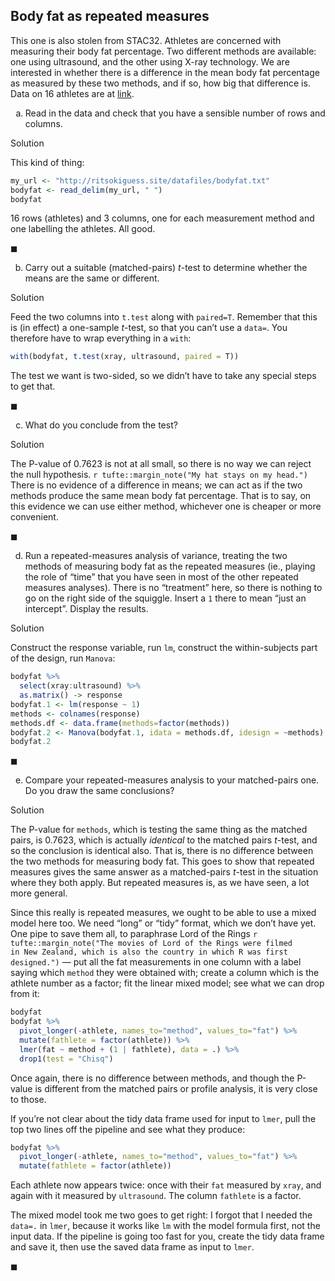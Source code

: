 ##  Body fat as repeated measures


 This one is also stolen from STAC32. Athletes are concerned
with measuring their body fat percentage. Two different methods are
available: one using ultrasound, and the other using X-ray
technology. We are interested in whether there is a difference in the
mean body fat percentage as measured by these two methods, and if so,
how big that difference is. Data on 16 athletes are at
[link](http://ritsokiguess.site/datafiles/bodyfat.txt).



(a) Read in the data and check that you have a sensible number of
rows and columns.



Solution


This kind of thing:
```r
my_url <- "http://ritsokiguess.site/datafiles/bodyfat.txt"
bodyfat <- read_delim(my_url, " ")
bodyfat
```

 

16 rows (athletes) and 3 columns, one for each measurement
method and one labelling the athletes. All good.



$\blacksquare$

(b) Carry out a suitable (matched-pairs) $t$-test to determine
whether the means are the same or different. 



Solution


Feed the two columns into `t.test` along with
`paired=T`. Remember that this is (in effect) a one-sample
$t$-test, so that you can't use a `data=`. You therefore have
to wrap everything in a `with`:
```r
with(bodyfat, t.test(xray, ultrasound, paired = T))
```

 

The test we want is two-sided, so we didn't have to take any special
steps to get that.

$\blacksquare$



(c) What do you conclude from the test?



Solution


The P-value of 0.7623 is not at all small, so there is no way we can
reject the null hypothesis.
`r tufte::margin_note("My hat stays on my head.")` There
is no evidence of a difference in means; we can act as if the two
methods produce the same mean body fat percentage. 
That is to say, on this evidence we can use either method, whichever
one is cheaper or more convenient.

 
$\blacksquare$

(d) Run a repeated-measures analysis of variance, treating the two
methods of measuring body fat as the repeated measures (ie., playing
the role of "time" that you have seen in most of the other repeated
measures analyses). There is no "treatment" here, so there is
nothing to go on the right side of the squiggle. Insert a `1`
there to mean "just an intercept". Display the results.



Solution


Construct the response variable, run `lm`, construct the
within-subjects part of the design, run `Manova`:

```r
bodyfat %>%
  select(xray:ultrasound) %>%
  as.matrix() -> response
bodyfat.1 <- lm(response ~ 1)
methods <- colnames(response)
methods.df <- data.frame(methods=factor(methods))
bodyfat.2 <- Manova(bodyfat.1, idata = methods.df, idesign = ~methods)
bodyfat.2
```

 

$\blacksquare$


(e) Compare your repeated-measures analysis to your matched-pairs
one. Do you draw the same conclusions?



Solution


The P-value for `methods`, which is testing the same thing
as the matched pairs, is 0.7623, which is actually
*identical* to the matched pairs $t$-test, and so the
conclusion is identical also. That is, there is no difference
between the two methods for measuring body fat. 
This goes to show that repeated measures gives the same answer as
a matched-pairs $t$-test in the situation where they both
apply. But repeated measures is, as we have seen, a lot more general.

Since this really is repeated measures, we ought to be able to use
a mixed model here too. We need "long" or "tidy" format, which
we don't have yet. One pipe to save them all, to paraphrase Lord
of the Rings
`r tufte::margin_note("The movies of Lord of the Rings were filmed      in New Zealand, which is also the country in which R was first      designed.")` --- put all the fat measurements in one column with a
label saying which `method` they were obtained with; create
a column which is the athlete number as a factor; fit the linear
mixed model; see what we can drop from it:
```r
bodyfat
bodyfat %>%
  pivot_longer(-athlete, names_to="method", values_to="fat") %>%
  mutate(fathlete = factor(athlete)) %>%
  lmer(fat ~ method + (1 | fathlete), data = .) %>%
  drop1(test = "Chisq")
```

     

Once again, there is no difference between methods, and though the
P-value is different from the matched pairs or profile analysis, it is
very close to those.

If you're not clear about the tidy data frame used for input to
`lmer`, pull the top two lines off the pipeline and see what they produce:

```r
bodyfat %>%
  pivot_longer(-athlete, names_to="method", values_to="fat") %>%
  mutate(fathlete = factor(athlete))
```

 

Each athlete now appears twice: once with their `fat` measured
by `xray`, and again with it measured by
`ultrasound`. The column `fathlete` is a factor.

The mixed model took me two goes to get right: I forgot that I needed the
`data=.` in `lmer`, because it works like `lm`
with the model formula first, not the input data. If the pipeline is
going too fast for you, create the tidy data frame and save it, then
use the saved data frame as input to `lmer`.

$\blacksquare$





